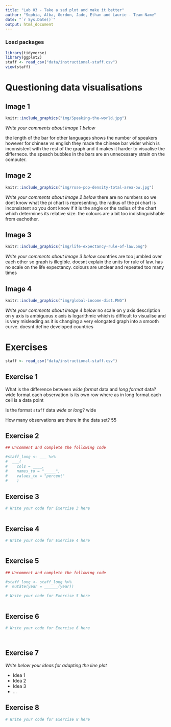 ```yaml
---
title: "Lab 03 - Take a sad plot and make it better"
author: "Sophia, Alba, Gordon, Jade, Ethan and Laurie - Team Name"
date: "`r Sys.Date()`"
output: html_document
---
```

### Load packages

```r
library(tidyverse)
library(ggplot2)
staff <- read_csv("data/instructional-staff.csv")
view(staff)
```

# Questioning data visualisations

## Image 1

```r
knitr::include_graphics("img/Speaking-the-world.jpg")
```

_Write your comments about image 1 below_


the length of the bar for other languages shows the number of speakers however for chinese vs english they made the chinese bar wider which is inconsistent with the rest of the graph and it makes it harder to visualise the differnece. the speach bubbles in the bars are an unnecessary strain on the computer.






## Image 2

```r
knitr::include_graphics("img/rose-pop-density-total-area-bw.jpg")
```

_Write your comments about image 2 below_
there are no numbers so we dont know what the pi chart is representing.
the radius of the pi chart is inconsistent so you dont know if it is the angle or the radius of the chart which determines its relative size. the colours are a bit too indistinguishable from eachother.



## Image 3

```r
knitr::include_graphics("img/life-expectancy-rule-of-law.png")
```

_Write your comments about image 3 below_
countries are too jumbled over each other so graph is illegible. doesnt explain the units for rule of law. has no scale on the life expectancy. colours are unclear and repeated too many times



## Image 4

```r
knitr::include_graphics("img/global-income-dist.PNG")
```

_Write your comments about image 4 below_
no scale on y axis
description on y axis is ambiguous
x axis is logarithmic which is difficult to visualise and is very misleading as it is changing a very elongated graph  into a smooth curve.
doesnt define developed countries




# Exercises

```r
staff <- read_csv("data/instructional-staff.csv")
```


## Exercise 1

What is the difference between *wide format* data and *long format* data?
wide format each observation is its own row where as in long format each cell is a data point

Is the format `staff` data *wide* or *long*?
wide

How many observations are there in the data set?
55



## Exercise 2

```r
## Uncomment and complete the following code

#staff_long <- ___ %>%
#  ___(
#    cols = ____, 
#    names_to = "_____",
#    values_to = "percent"
#    )

```


## Exercise 3

```r
# Write your code for Exercise 3 here



```

## Exercise 4

```r
# Write your code for Exercise 4 here



```

## Exercise 5

```r
## Uncomment and complete the following code

#staff_long <- staff_long %>%
#  mutate(year = ______(year))
```


```r
# Write your code for Exercise 5 here



```

## Exercise 6

```r
# Write your code for Exercise 6 here




```

## Exercise 7

_Write below your ideas for adapting the line plot_

* Idea 1
* Idea 2
* Idea 3
* ...


## Exercise 8

```r
# Write your code for Exercise 8 here



```

